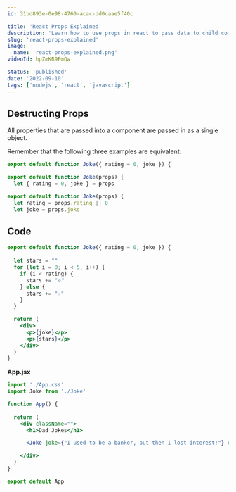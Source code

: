 ```yaml
---
id: 31bd893e-0e98-4760-acac-dd0caae5f40c

title: 'React Props Explained'
description: 'Learn how to use props in react to pass data to child components'
slug: 'react-props-explained'
image: 
  name: 'react-props-explained.png'
videoId: hpZmKR9FmQw

status: 'published'
date: '2022-09-10'
tags: ['nodejs', 'react', 'javascript']
---
```


## Destructing Props

All properties that are passed into a component are passed in as a single object. 

Remember that the following three examples are equivalent:

```jsx
export default function Joke({ rating = 0, joke }) {
```

```jsx
export default function Joke(props) {
  let { rating = 0, joke } = props
```


```jsx
export default function Joke(props) {
  let rating = props.rating || 0
  let joke = props.joke
```


## Code


```jsx
export default function Joke({ rating = 0, joke }) {
   
  let stars = ""
  for (let i = 0; i < 5; i++) {
    if (i < rating) {
      stars += "⭐"
    } else {
      stars += "☆"
    }
  }

  return (
    <div>
      <p>{joke}</p>
      <p>{stars}</p>
    </div>
  )
}
```

**App.jsx**

```jsx
import './App.css'
import Joke from './Joke'

function App() {
  
  return (
    <div className="">
      <h1>Dad Jokes</h1>

      <Joke joke={"I used to be a banker, but then I lost interest!"} rating={3} />

    </div>
  )
}

export default App
```